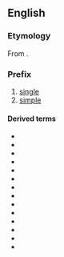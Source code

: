 ==English==

===Etymology===
From {{etyl|grc|en}} {{m|grc|ἁπλόος||single, simple}}.

===Prefix===
{{en-prefix}}

# [[single]]
# [[simple]]

====Derived terms====
* {{l|en|haploandesitic}}
* {{l|en|haplocheirus}}
* {{l|en|haplochromine}}
* {{l|en|haplochromis}}
* {{l|en|haplocoelopsis}}
* {{l|en|haplogranitic}}
* {{l|en|haplography}}
* {{l|en|haplogroup}}
* {{l|en|haploid}}
* {{l|en|haplology}}
* {{l|en|haplophase}}
* {{l|en|haploscope}}
* {{l|en|haplotephritic}}
* {{l|en|haplotype}}